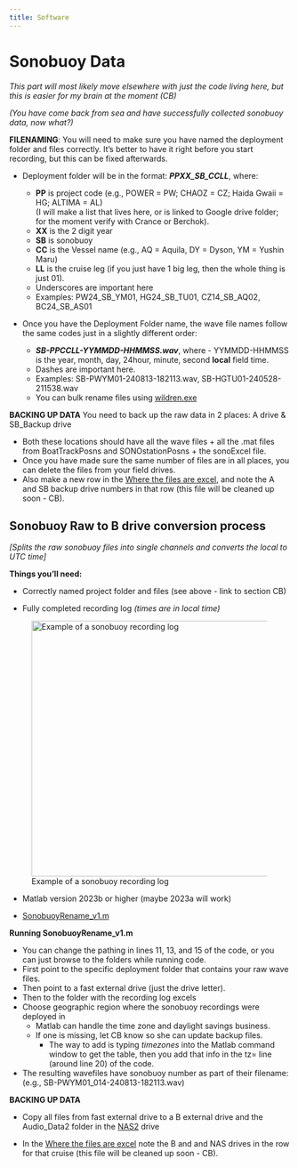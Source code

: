 ```yaml
---
title: Software
---
```


# Sonobuoy Data

*This part will most likely move elsewhere with just the code living here, but this is easier for my brain at the moment (CB)*

*(You have come back from sea and have successfully collected sonobuoy data, now what?)*

**FILENAMING**: You will need to make sure you have named the deployment folder and files correctly. It's better to have it right before you start recording, but this can be fixed afterwards.

-   Deployment folder will be in the format: ***PPXX_SB_CCLL***, where:

    -   **PP** is project code (e.g., POWER = PW; CHAOZ = CZ; Haida Gwaii = HG; ALTIMA = AL)\
        (I will make a list that lives here, or is linked to Google drive folder; for the moment verify with Crance or Berchok).
    -   **XX** is the 2 digit year
    -   **SB** is sonobuoy
    -   **CC** is the Vessel name (e.g., AQ = Aquila, DY = Dyson, YM = Yushin Maru)
    -   **LL** is the cruise leg (if you just have 1 big leg, then the whole thing is just 01).
    -   Underscores are important here
    -   Examples: PW24_SB_YM01, HG24_SB_TU01, CZ14_SB_AQ02, BC24_SB_AS01

-   Once you have the Deployment Folder name, the wave file names follow the same codes just in a slightly different order:

    -   ***SB-PPCCLL-YYMMDD-HHMMSS.wav***, where - YYMMDD-HHMMSS is the year, month, day, 24hour, minute, second **local** field time.
    -   Dashes are important here.
    -   Examples: SB-PWYM01-240813-182113.wav, SB-HGTU01-240528-211538.wav
    -   You can bulk rename files using [wildren.exe](https://docs.google.com/spreadsheets/d/1RpmjOlCqFDe659S66fnUeXO9hj6CRjOzEslgZDZZaug/edit?gid=0#gid=0&range=2:2)

**BACKING UP DATA** You need to back up the raw data in 2 places: A drive & SB_Backup drive

-   Both these locations should have all the wave files + all the .mat files from BoatTrackPosns and SONOstationPosns + the sonoExcel file.
-   Once you have made sure the same number of files are in all places, you can delete the files from your field drives.
-   Also make a new row in the [Where the files are excel](https://docs.google.com/spreadsheets/d/1RpmjOlCqFDe659S66fnUeXO9hj6CRjOzEslgZDZZaug/edit?gid=0#gid=0&range=3:3), and note the A and SB backup drive numbers in that row (this file will be cleaned up soon - CB).

## Sonobuoy Raw to B drive conversion process

*\[Splits the raw sonobuoy files into single channels and converts the local to UTC time\]*

**Things you'll need:**

-   Correctly named project folder and files (see above - link to section CB)

-   Fully completed recording log *(times are in local time)*

![Example of a sonobuoy recording log](content/images/SonobuoyRecordingLogExample.png){fig-align="center" width="460"}

-   Matlab version 2023b or higher (maybe 2023a will work)

-   [SonobuoyRename_v1.m](https://docs.google.com/spreadsheets/d/1RpmjOlCqFDe659S66fnUeXO9hj6CRjOzEslgZDZZaug/edit?gid=0#gid=0&range=4:4)

**Running SonobuoyRename_v1.m**

-   You can change the pathing in lines 11, 13, and 15 of the code, or you can just browse to the folders while running code.
-   First point to the specific deployment folder that contains your raw wave files.
-   Then point to a fast external drive (just the drive letter).
-   Then to the folder with the recording log excels
-   Choose geographic region where the sonobuoy recordings were deployed in
    -   Matlab can handle the time zone and daylight savings business.
    -   If one is missing, let CB know so she can update backup files.
        -   The way to add is typing *timezones* into the Matlab command window to get the table, then you add that info in the tz= line (around line 20) of the code.
-   The resulting wavefiles have sonobuoy number as part of their filename: (e.g., SB-PWYM01_014-240813-182113.wav)

**BACKING UP DATA**

-   Copy all files from fast external drive to a B external drive and the Audio_Data2 folder in the [NAS2](https://docs.google.com/spreadsheets/d/1RpmjOlCqFDe659S66fnUeXO9hj6CRjOzEslgZDZZaug/edit?gid=0#gid=0&range=5:5) drive

-   In the [Where the files are excel](https://docs.google.com/spreadsheets/d/1RpmjOlCqFDe659S66fnUeXO9hj6CRjOzEslgZDZZaug/edit?gid=0#gid=0&range=3:3) note the B and and NAS drives in the row for that cruise (this file will be cleaned up soon - CB).
